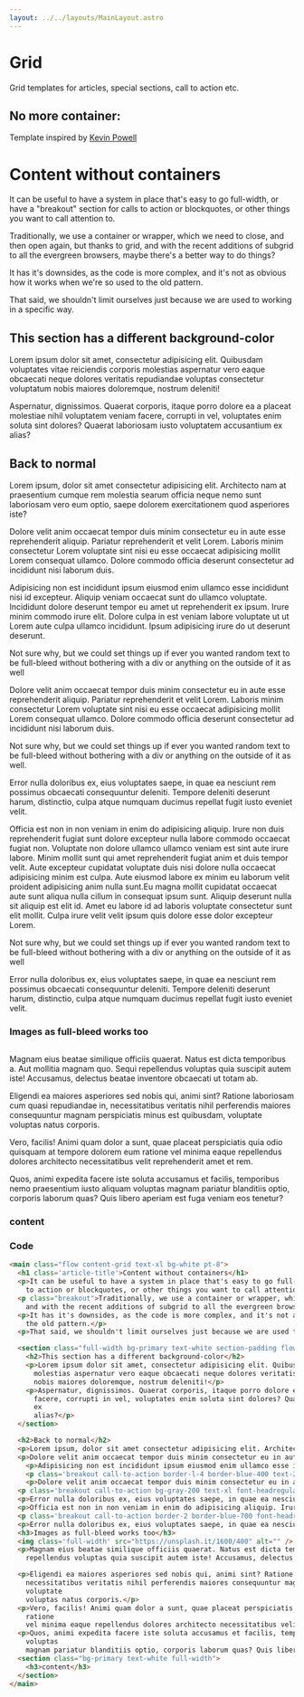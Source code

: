 ```yaml
---
layout: ../../layouts/MainLayout.astro
---
```




# Grid

Grid templates for articles, special sections, call to action etc.



## No more container:
Template inspired by [Kevin Powell](https://www.youtube.com/kevinpowell)
<div class="component-preview" style="display: block">
<main class="flow content-grid text-xl bg-white pt-8">
  <h1 class='article-title'>Content without containers</h1>
  <p>It can be useful to have a system in place that's easy to go full-width, or have a "breakout" section for calls
    to action or blockquotes, or other things you want to call attention to.</p>
  <p class="breakout">Traditionally, we use a container or wrapper, which we need to close, and then open again, but thanks to grid,
    and with the recent additions of subgrid to all the evergreen browsers, maybe there's a better way to do things?</p>
  <p>It has it's downsides, as the code is more complex, and it's not as obvious how it works when we're so used to
    the old pattern.</p>
  <p>That said, we shouldn't limit ourselves just because we are used to working in a specific way.</p>

  <section class="full-width bg-primary text-white section-padding flow">
    <h2>This section has a different background-color</h2>
    <p>Lorem ipsum dolor sit amet, consectetur adipisicing elit. Quibusdam voluptates vitae reiciendis corporis
      molestias aspernatur vero eaque obcaecati neque dolores veritatis repudiandae voluptas consectetur voluptatum
      nobis maiores doloremque, nostrum deleniti!</p>
    <p>Aspernatur, dignissimos. Quaerat corporis, itaque porro dolore ea a placeat molestiae nihil voluptatem veniam
      facere, corrupti in vel, voluptates enim soluta sint dolores? Quaerat laboriosam iusto voluptatem accusantium
      ex
      alias?</p>
  </section>

  <h2>Back to normal</h2>
  <p>Lorem ipsum, dolor sit amet consectetur adipisicing elit. Architecto nam at praesentium cumque rem molestia searum officia neque nemo sunt laboriosam vero eum optio, saepe dolorem exercitationem quod asperiores iste?</p>
  <p>Dolore velit anim occaecat tempor duis minim consectetur eu in aute esse reprehenderit aliquip. Pariatur reprehenderit et velit Lorem. Laboris minim consectetur Lorem voluptate sint nisi eu esse occaecat adipisicing mollit Lorem consequat ullamco. Dolore commodo officia deserunt consectetur ad incididunt nisi laborum duis.</p>
    <p>Adipisicing non est incididunt ipsum eiusmod enim ullamco esse incididunt nisi id excepteur. Aliquip veniam occaecat sunt do ullamco voluptate. Incididunt dolore deserunt tempor eu amet ut reprehenderit ex ipsum. Irure minim commodo irure elit. Dolore culpa in est veniam labore voluptate ut ut Lorem aute culpa ullamco incididunt. Ipsum adipisicing irure do ut deserunt deserunt.</p>
    <p class='breakout call-to-action border-l-4 border-blue-400 text-2xl font-headlight'>Not sure why, but we could set things up if ever you wanted random text to be full-bleed without bothering with a div or anything on the outside of it as well</p>
    <p>Dolore velit anim occaecat tempor duis minim consectetur eu in aute esse reprehenderit aliquip. Pariatur reprehenderit et velit Lorem. Laboris minim consectetur Lorem voluptate sint nisi eu esse occaecat adipisicing mollit Lorem consequat ullamco. Dolore commodo officia deserunt consectetur ad incididunt nisi laborum duis.</p>
  <p class='breakout call-to-action bg-gray-200 text-xl font-headregular'>Not sure why, but we could set things up if ever you wanted random text to be full-bleed without bothering with a div or anything on the outside of it as well.</p>
  <p>Error nulla doloribus ex, eius voluptates saepe, in quae ea nesciunt rem possimus obcaecati consequuntur deleniti. Tempore deleniti deserunt harum, distinctio, culpa atque numquam ducimus repellat fugit iusto eveniet velit.</p>
  <p>Officia est non in non veniam in enim do adipisicing aliquip. Irure non duis reprehenderit fugiat sunt dolore excepteur nulla labore commodo occaecat fugiat non. Voluptate non dolore ullamco ullamco veniam est sint aute irure labore. Minim mollit sunt qui amet reprehenderit fugiat anim et duis tempor velit. Aute excepteur cupidatat voluptate duis nisi dolore nulla occaecat adipisicing minim est culpa. Aute eiusmod labore ex minim eu laborum velit proident adipisicing anim nulla sunt.Eu magna mollit cupidatat occaecat aute sunt aliqua nulla cillum in consequat ipsum sunt. Aliquip deserunt nulla sit aliquip est elit id. Amet eu labore id ad laboris voluptate consectetur sunt elit mollit. Culpa irure velit velit ipsum quis dolore esse dolor excepteur Lorem.</p>
  <p class='breakout call-to-action border-2 border-blue-700 font-headregular'>Not sure why, but we could set things up if ever you wanted random text to be full-bleed without bothering with a div or anything on the outside of it as well</p>
  <p>Error nulla doloribus ex, eius voluptates saepe, in quae ea nesciunt rem possimus obcaecati consequuntur deleniti. Tempore deleniti deserunt harum, distinctio, culpa atque numquam ducimus repellat fugit iusto eveniet velit.</p>
  <h3>Images as full-bleed works too</h3>
  <img class='full-width' src="https://unsplash.it/1600/400" alt="" />
  <p>Magnam eius beatae similique officiis quaerat. Natus est dicta temporibus a. Aut mollitia magnam quo. Sequi
    repellendus voluptas quia suscipit autem iste! Accusamus, delectus beatae inventore obcaecati ut totam ab.</p>

  <p>Eligendi ea maiores asperiores sed nobis qui, animi sint? Ratione laboriosam cum quasi repudiandae in,
    necessitatibus veritatis nihil perferendis maiores consequuntur magnam perspiciatis minus est quibusdam,
    voluptate
    voluptas natus corporis.</p>
  <p>Vero, facilis! Animi quam dolor a sunt, quae placeat perspiciatis quia odio quisquam at tempore dolorem eum
    ratione
    vel minima eaque repellendus dolores architecto necessitatibus velit reprehenderit amet et rem.</p>
  <p>Quos, animi expedita facere iste soluta accusamus et facilis, temporibus nemo praesentium iusto aliquam
    voluptas
    magnam pariatur blanditiis optio, corporis laborum quas? Quis libero aperiam est fuga veniam eos tenetur?</p>
  <section class="bg-primary text-white full-width">
    <h3>content</h3>
  </section>
</main>
</div>

### Code

```html
<main class="flow content-grid text-xl bg-white pt-8">
  <h1 class='article-title'>Content without containers</h1>
  <p>It can be useful to have a system in place that's easy to go full-width, or have a "breakout" section for calls
    to action or blockquotes, or other things you want to call attention to.</p>
  <p class="breakout">Traditionally, we use a container or wrapper, which we need to close, and then open again, but thanks to grid,
    and with the recent additions of subgrid to all the evergreen browsers, maybe there's a better way to do things?</p>
  <p>It has it's downsides, as the code is more complex, and it's not as obvious how it works when we're so used to
    the old pattern.</p>
  <p>That said, we shouldn't limit ourselves just because we are used to working in a specific way.</p>

  <section class="full-width bg-primary text-white section-padding flow">
    <h2>This section has a different background-color</h2>
    <p>Lorem ipsum dolor sit amet, consectetur adipisicing elit. Quibusdam voluptates vitae reiciendis corporis
      molestias aspernatur vero eaque obcaecati neque dolores veritatis repudiandae voluptas consectetur voluptatum
      nobis maiores doloremque, nostrum deleniti!</p>
    <p>Aspernatur, dignissimos. Quaerat corporis, itaque porro dolore ea a placeat molestiae nihil voluptatem veniam
      facere, corrupti in vel, voluptates enim soluta sint dolores? Quaerat laboriosam iusto voluptatem accusantium
      ex
      alias?</p>
  </section>

  <h2>Back to normal</h2>
  <p>Lorem ipsum, dolor sit amet consectetur adipisicing elit. Architecto nam at praesentium cumque rem molestia searum officia neque nemo sunt laboriosam vero eum optio, saepe dolorem exercitationem quod asperiores iste?</p>
  <p>Dolore velit anim occaecat tempor duis minim consectetur eu in aute esse reprehenderit aliquip. Pariatur reprehenderit et velit Lorem. Laboris minim consectetur Lorem voluptate sint nisi eu esse occaecat adipisicing mollit Lorem consequat ullamco. Dolore commodo officia deserunt consectetur ad incididunt nisi laborum duis.</p>
    <p>Adipisicing non est incididunt ipsum eiusmod enim ullamco esse incididunt nisi id excepteur. Aliquip veniam occaecat sunt do ullamco voluptate. Incididunt dolore deserunt tempor eu amet ut reprehenderit ex ipsum. Irure minim commodo irure elit. Dolore culpa in est veniam labore voluptate ut ut Lorem aute culpa ullamco incididunt. Ipsum adipisicing irure do ut deserunt deserunt.</p>
    <p class='breakout call-to-action border-l-4 border-blue-400 text-2xl font-headlight'>Not sure why, but we could set things up if ever you wanted random text to be full-bleed without bothering with a div or anything on the outside of it as well</p>
    <p>Dolore velit anim occaecat tempor duis minim consectetur eu in aute esse reprehenderit aliquip. Pariatur reprehenderit et velit Lorem. Laboris minim consectetur Lorem voluptate sint nisi eu esse occaecat adipisicing mollit Lorem consequat ullamco. Dolore commodo officia deserunt consectetur ad incididunt nisi laborum duis.</p>
  <p class='breakout call-to-action bg-gray-200 text-xl font-headregular'>Not sure why, but we could set things up if ever you wanted random text to be full-bleed without bothering with a div or anything on the outside of it as well.</p>
  <p>Error nulla doloribus ex, eius voluptates saepe, in quae ea nesciunt rem possimus obcaecati consequuntur deleniti. Tempore deleniti deserunt harum, distinctio, culpa atque numquam ducimus repellat fugit iusto eveniet velit.</p>
  <p>Officia est non in non veniam in enim do adipisicing aliquip. Irure non duis reprehenderit fugiat sunt dolore excepteur nulla labore commodo occaecat fugiat non. Voluptate non dolore ullamco ullamco veniam est sint aute irure labore. Minim mollit sunt qui amet reprehenderit fugiat anim et duis tempor velit. Aute excepteur cupidatat voluptate duis nisi dolore nulla occaecat adipisicing minim est culpa. Aute eiusmod labore ex minim eu laborum velit proident adipisicing anim nulla sunt.Eu magna mollit cupidatat occaecat aute sunt aliqua nulla cillum in consequat ipsum sunt. Aliquip deserunt nulla sit aliquip est elit id. Amet eu labore id ad laboris voluptate consectetur sunt elit mollit. Culpa irure velit velit ipsum quis dolore esse dolor excepteur Lorem.</p>
  <p class='breakout call-to-action border-2 border-blue-700 font-headregular'>Not sure why, but we could set things up if ever you wanted random text to be full-bleed without bothering with a div or anything on the outside of it as well</p>
  <p>Error nulla doloribus ex, eius voluptates saepe, in quae ea nesciunt rem possimus obcaecati consequuntur deleniti. Tempore deleniti deserunt harum, distinctio, culpa atque numquam ducimus repellat fugit iusto eveniet velit.</p>
  <h3>Images as full-bleed works too</h3>
  <img class='full-width' src="https://unsplash.it/1600/400" alt="" />
  <p>Magnam eius beatae similique officiis quaerat. Natus est dicta temporibus a. Aut mollitia magnam quo. Sequi
    repellendus voluptas quia suscipit autem iste! Accusamus, delectus beatae inventore obcaecati ut totam ab.</p>

  <p>Eligendi ea maiores asperiores sed nobis qui, animi sint? Ratione laboriosam cum quasi repudiandae in,
    necessitatibus veritatis nihil perferendis maiores consequuntur magnam perspiciatis minus est quibusdam,
    voluptate
    voluptas natus corporis.</p>
  <p>Vero, facilis! Animi quam dolor a sunt, quae placeat perspiciatis quia odio quisquam at tempore dolorem eum
    ratione
    vel minima eaque repellendus dolores architecto necessitatibus velit reprehenderit amet et rem.</p>
  <p>Quos, animi expedita facere iste soluta accusamus et facilis, temporibus nemo praesentium iusto aliquam
    voluptas
    magnam pariatur blanditiis optio, corporis laborum quas? Quis libero aperiam est fuga veniam eos tenetur?</p>
  <section class="bg-primary text-white full-width">
    <h3>content</h3>
  </section>
</main>
```


